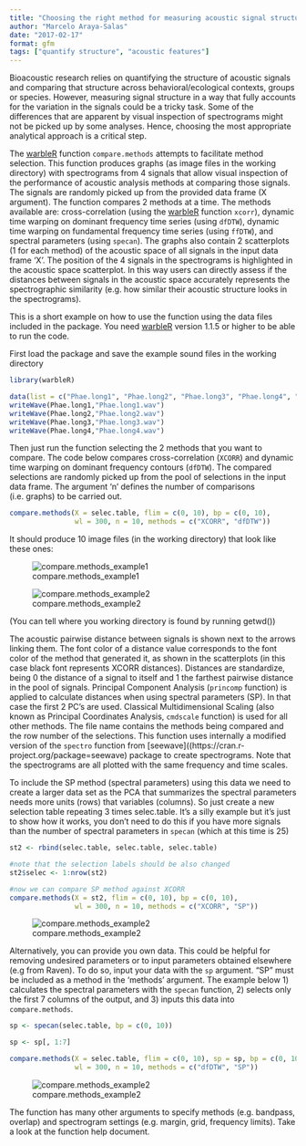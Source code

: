 ```yaml
---
title: "Choosing the right method for measuring acoustic signal structure"
author: "Marcelo Araya-Salas"
date: "2017-02-17"
format: gfm
tags: ["quantify structure", "acoustic features"]
---
```



Bioacoustic research relies on quantifying the structure of acoustic signals and comparing that structure across behavioral/ecological contexts, groups or species. However, measuring signal structure in a way that fully accounts for the variation in the signals could be a tricky task. Some of the differences that are apparent by visual inspection of spectrograms might not be picked up by some analyses. Hence, choosing the most appropriate analytical approach is a critical step. 

The [warbleR](https://cran.r-project.org/package=warbleR) function `compare.methods` attempts to facilitate method selection. This function produces graphs (as image files in the working directory) with spectrograms from 4 signals that allow visual inspection of the performance of acoustic analysis methods at comparing those signals. The signals are randomly picked up from the provided data frame (X argument). The function compares 2 methods at a time. The methods available are: cross-correlation (using the [warbleR](https://cran.r-project.org/package=warbleR) function `xcorr`), dynamic time warping on dominant frequency time series (using `dfDTW`), dynamic time warping on fundamental frequency time series (using `ffDTW`), and spectral parameters (using `specan`). The graphs also contain 2 scatterplots (1 for each method) of the acoustic space of all signals in the input data frame 'X'. The position of the 4 signals in the spectrograms is highlighted in the acoustic space scatterplot. In this way users can directly assess if the distances between signals in the acoustic space accurately represents the spectrographic similarity (e.g. how similar their acoustic structure looks in the spectrograms). 

This is a short example on how to use the function using the data files included in the package. 
You need [warbleR](https://cran.r-project.org/package=warbleR) version 1.1.5 or higher to be able to run the code.

First load the package and save the example sound files in the working directory

```r
 
library(warbleR)

data(list = c("Phae.long1", "Phae.long2", "Phae.long3", "Phae.long4", "selec.table"))
writeWave(Phae.long1,"Phae.long1.wav")
writeWave(Phae.long2,"Phae.long2.wav")
writeWave(Phae.long3,"Phae.long3.wav")
writeWave(Phae.long4,"Phae.long4.wav")
```


Then just run the function selecting the 2 methods that you want to compare. The code below compares cross-correlation (`XCORR`) and dynamic time warping on dominant frequency contours (`dfDTW`). The compared selections are randomly picked up from the pool of selections in the input data frame. The argument 'n' defines the number of comparisons (i.e. graphs) to be carried out. 

```r

compare.methods(X = selec.table, flim = c(0, 10), bp = c(0, 10), 
                wl = 300, n = 10, methods = c("XCORR", "dfDTW"))

```

It should produce 10 image files (in the working directory) that look like these ones:

![compare.methods_example1](./img/comp.meth1.png)

![compare.methods_example2](./img/comp.meth2.png)

(You can tell where you working directory is found by running getwd())

The acoustic pairwise distance between signals is shown next to the arrows linking them. The font color of a distance value corresponds to the font color of the method that generated it, as shown in the scatterplots (in this case black font represents XCORR distances). Distances are standardize, being 0 the distance of a signal to itself and 1 the farthest pairwise distance in the pool of signals. Principal Component Analysis (`princomp` function) is applied to calculate distances when using spectral parameters (SP). In that case the first 2 PC's are used. Classical Multidimensional Scaling (also known as Principal Coordinates Analysis, `cmdscale` function) is used for all other methods. The file name contains the methods being compared and the row number of the selections. This function uses internally a modified version of the `spectro` function from [seewave]((https://cran.r-project.org/package=seewave) package to create spectrograms. Note that the spectrograms are all plotted with the same frequency and time scales.

To include the SP method (spectral parameters) using this data we need to create a larger data set as the PCA that summarizes the spectral parameters needs more units (rows) that variables (columns). So just create a new selection table repeating 3 times selec.table. It's a silly example but it's just to show how it works, you don't need to do this if you have more signals than the number of spectral parameters in `specan` (which at this time is 25)

```r

st2 <- rbind(selec.table, selec.table, selec.table)

#note that the selection labels should be also changed
st2$selec <- 1:nrow(st2)

#now we can compare SP method against XCORR
compare.methods(X = st2, flim = c(0, 10), bp = c(0, 10), 
                wl = 300, n = 10, methods = c("XCORR", "SP"))

```

![compare.methods_example2](./img/comp.meth3.png)

Alternatively, you can provide you own data. This could be helpful for removing undesired parameters or to input parameters obtained elsewhere (e.g from Raven). To do so, input your data with the `sp` argument. "SP" must be included as a method in the 'methods' argument. The example below 1) calculates the spectral parameters with the `specan` function, 2) selects only the first 7 columns of the output, and 3) inputs this data into `compare.methods`.

```r

sp <- specan(selec.table, bp = c(0, 10))

sp <- sp[, 1:7]

compare.methods(X = selec.table, flim = c(0, 10), sp = sp, bp = c(0, 10),
                wl = 300, n = 10, methods = c("dfDTW", "SP"))

```


![compare.methods_example2](./img/comp.meth4.png)
 
The function has many other arguments to specify methods (e.g. bandpass, overlap) and spectrogram settings (e.g. margin, grid, frequency limits). Take a look at the function help document.

